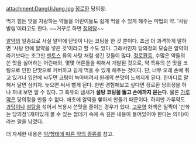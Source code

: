 attachment:DangUiJung.jpg
[[정로환]] 당의정.

먹기 힘든 맛을 자랑하는 약들을 어린이들도 쉽게 먹을 수 있게 해주는 마법의 약. '사탕발림'이라고도 한다. ~~거꾸로 하면 [[정의당]]~~

[[알약]]의 일종으로 사실 알약에 단맛이 나는 코팅을 한 것 뿐이다. 조금 더 과격하게 말하면 '사탕 안에 알약을 넣은 것'이라고 할 수도 있다. 그래서인지 당의정의 모습은 알약이라기보다는 조그만 [[멘토스]] 류의 사탕 처럼 생긴 것들이 많다. 
[[정로환]]등, 수많은 약들의 쓴 맛을 싫어하는 어린애와, 몇몇 어른들을 위해서 개발된 것으로, 약 특유의 쓴 맛을 코팅으로 인한 단맛으로 커버하고 쉽게 먹을 수 있게 해주는 것이다. 단, 너무 오래 손에 쥐고 있거나 입안에 놔두면 코팅이 녹아버려서 원래의 쓴맛이 느껴지게 된다. 한마디로 말해서 달면 삼키자. 늦으면 써서 뱉게 된다. 한번 경험해보고 싶다면 정로환 당의정을 하나 꺼내 보면 알 수 있다. 그 특유의 냄새가 '''설탕 코팅을 뚫고 손에까지 묻는다'''. 물론 [[가루약]]은 당의정을 만들 수 없다. 애초에 알약을 빻아서 만들기 때문이다. 하지만 가루약도 [[과당]]이나 [[설탕]]을 섞어서 복용시 쓴맛을 줄이는 경우가 있다.
[[고우영]] 화백은 일찍이 '만화는 당의정'(재미있게 볼 수 있는 껍데기 속에 속 깊은 내용이 들어있어야 한다는 의미)이라는 말을 남겼다.

더 자세한 내용은 [[약/형태에 따른 약의 종류]]를 참고.
